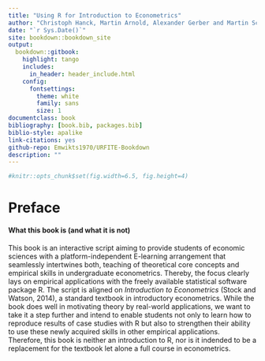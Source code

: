 ```yaml
--- 
title: "Using R for Introduction to Econometrics"
author: "Christoph Hanck, Martin Arnold, Alexander Gerber and Martin Schmelzer"
date: "`r Sys.Date()`"
site: bookdown::bookdown_site
output: 
  bookdown::gitbook:
    highlight: tango
    includes:
      in_header: header_include.html
    config:
      fontsettings:
        theme: white
        family: sans
        size: 1
documentclass: book
bibliography: [book.bib, packages.bib]
biblio-style: apalike
link-citations: yes
github-repo: Emwikts1970/URFITE-Bookdown
description: ""
---
```


```r
#knitr::opts_chunk$set(fig.width=6.5, fig.height=4) 
```

# Preface

#### What this book is (and what it is not) {-}

This book is an interactive script aiming to provide students of economic sciences with a platform-independent E-learning arrangement that seamlessly intertwines both, teaching of theoretical core concepts and empirical skills in undergraduate econometrics. Thereby, the focus clearly lays on empirical applications with the freely available statistical software package R. The script is aligned on *Introduction to Econometrics* (Stock and Watson, 2014), a standard textbook in introductory econometrics. While the book does well in motivating theory by real-world applications, we want to take it a step further and intend to enable students not only to learn how to reproduce results of case studies with R but also to strengthen their ability to use these newly acquired skills in other empirical applications.<br>
Therefore, this book is neither an introduction to R, nor is it indended to be a replacement for the textbook let alone a full course in econometrics. 




